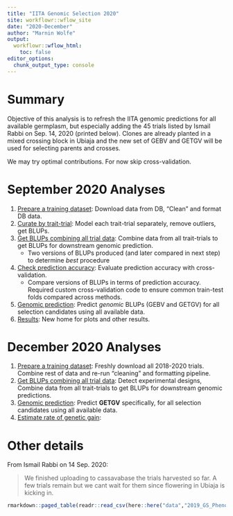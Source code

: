 ```yaml
---
title: "IITA Genomic Selection 2020"
site: workflowr::wflow_site
date: "2020-December"
author: "Marnin Wolfe"
output:
  workflowr::wflow_html:
    toc: false
editor_options:
  chunk_output_type: console
---
```


# Summary

Objective of this analysis is to refresh the IITA genomic predictions for all available germplasm, but especially adding the 45 trials listed by Ismail Rabbi on Sep. 14, 2020 (printed below). Clones are already planted in a mixed crossing block in Ubiaja and the new set of GEBV and GETGV will be used for selecting parents and crosses. 

We may try optimal contributions. For now skip cross-validation.

# September 2020 Analyses

1. [Prepare a training dataset](01-cleanTPdata.html): Download data from DB, "Clean" and format DB data.
2. [Curate by trait-trial](02-curateByTrial.html): Model each trait-trial separately, remove outliers, get BLUPs.
3. [Get BLUPs combining all trial data](03-GetBLUPs.html): Combine data from all trait-trials to get BLUPs for downstream genomic prediction.
    * Two versions of BLUPs produced (and later compared in next step) to determine _best_ procedure
4. [Check prediction accuracy](04-CrossValidation.html): Evaluate prediction accuracy with cross-validation.
    * Compare versions of BLUPs in terms of prediction accuracy. Required custom cross-validation code to ensure common train-test folds compared across methods.
5. [Genomic prediction](05-GetGBLUPs.html): Predict _genomic_ BLUPs (GEBV and GETGV) for all selection candidates using all available data.
6. [Results](06-Results.html): New home for plots and other results.

# December 2020 Analyses

1. [Prepare a training dataset](07-cleanTPdata_Dec2020.html): Freshly download all 2018-2020 trials. Combine rest of data and re-run "cleaning" and formatting pipeline.
2. [Get BLUPs combining all trial data](08-GetBLUPs_Dec2020.html): Detect experimental designs, Combine data from all trait-trials to get BLUPs for downstream genomic predictions. 
3. [Genomic prediction](09-GetGBLUPs_Dec2020.html): Predict **GETGV** specifically, for all selection candidates using all available data.
4. [Estimate rate of genetic gain](06-Results.html#rate_of_gain): 

# Other details

From Ismail Rabbi on 14 Sep. 2020:  

> We finished uploading to cassavabase the trials harvested so far. A few trials remain but we cant wait for them since flowering in Ubiaja is kicking in.

```r
rmarkdown::paged_table(readr::read_csv(here::here("data","2019_GS_PhenoUpload.csv")))
```
